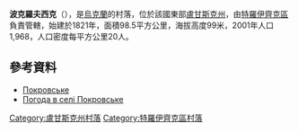 {{coord|49|43|48|N|38|13|39|E|scale:100000|display=title}}

'''波克羅夫西克'''（{{lang-uk|Покровське}}），是[[烏克蘭|烏克蘭]]的村落，位於該國東部[[盧甘斯克州|盧甘斯克州]]，由[[特羅伊齊克區|特羅伊齊克區]]負責管轄，始建於1821年，面積98.5平方公里，海拔高度99米，2001年人口1,968，人口密度每平方公里20人。

==參考資料==
* [http://w1.c1.rada.gov.ua/pls/z7502/A005?rdat1=21.08.2013&rf7571=18853 Покровське]
* [http://weather.in.ua/ua/lyganskaja/21082 Погода в селі Покровське] {{Wayback|url=http://weather.in.ua/ua/lyganskaja/21082 |date=20111220023112 }}

{{DEFAULTSORT:Покровське}}
[[Category:盧甘斯克州村落|Category:盧甘斯克州村落]]
[[Category:特羅伊齊克區村落|Category:特羅伊齊克區村落]]


{{Luhansk-geo-stub}}